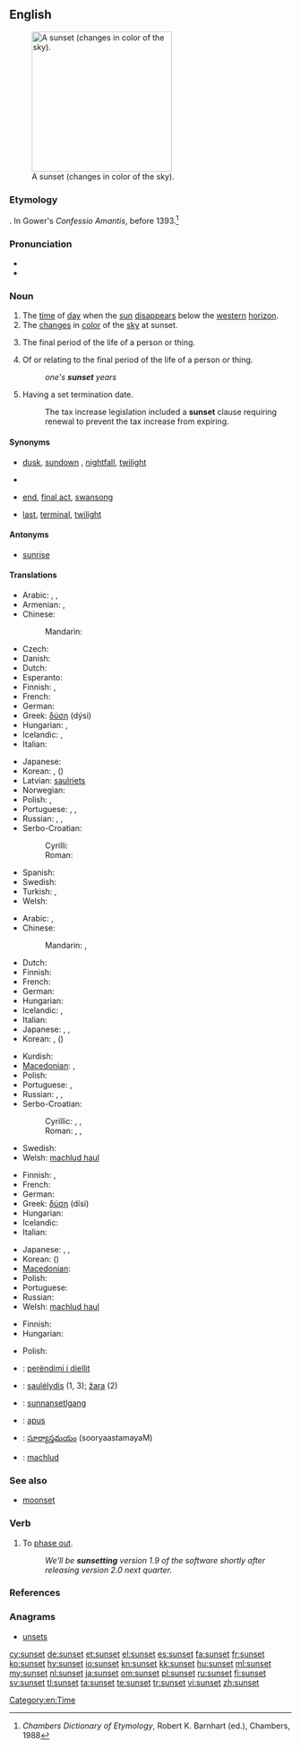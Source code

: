 ==English==
{{wikipedia}}
[[Image:Sunset may 2006 panorama.jpg|thumb|right|250px|A sunset (changes in color of the sky).]]

===Etymology===
{{compound|sun|set}}. In Gower's ''Confessio Amantis'', before 1393.<ref>''Chambers Dictionary of Etymology'', Robert K. Barnhart (ed.), Chambers, 1988</ref>

===Pronunciation===
* {{IPA|/ˈsʌnˌsɛt/}}
* {{audio|en-us-sunset.ogg|Audio (US)}}

===Noun===
{{en-noun}}

# The [[time]] of [[day]] when the [[sun]] [[disappear]]s below the [[western]] [[horizon]].
# The [[change]]s in [[color]] of the [[sky]] at sunset.
# {{figuratively}} The final period of the life of a person or thing.
# {{attributively}} Of or relating to the final period of the life of a person or thing.<!--this is still a noun, not an adjective-->
#: ''one's '''sunset''' years''
# {{attributively}} Having a set termination date.
#: The tax increase legislation included a '''sunset''' clause requiring renewal to prevent the tax increase from expiring.

====Synonyms====
* {{sense|time}} [[dusk]], [[sundown]] {{qualifier|US}}, [[nightfall]], [[twilight]]
* {{sense|change in color of the sky at sunset}}
* {{sense|final period of life}} [[end]], [[final act]], [[swansong]]
* {{sense|attributively: of or relating to the final period of life}} [[last]], [[terminal]], [[twilight]]

====Antonyms====
* [[sunrise]]

====Translations====
{{trans-top|time of day}}
* Arabic: {{t+|ar|مغرب}},  {{t+|ar|مغرب|m|tr=mághrib}},  {{t-|ar|غروب|m|tr=ghuruub}}
* Armenian: {{t|hy|մայրամուտ|tr=mayramut}}, {{t|hy|արևամուտ|tr=arevamut}}
* Chinese:
*: Mandarin: {{t-|cmn|日落|tr=rìluò|sc=Hani}}
* Czech: {{t+|cs|západ|m}}
* Danish: {{t-|da|solnedgang}}
* Dutch: {{t+|nl|zonsondergang|m}}
* Esperanto: {{t|eo|sunsubiro}}
* Finnish: {{t+|fi|auringonlasku}}, {{t|fi|illansuu}}
* French: {{t+|fr|coucher de soleil|m}}
* German: {{t+|de|Sonnenuntergang|m}}
* Greek: [[δύση]] (dýsi) {{f}}
* Hungarian: {{t+|hu|naplemente}}, {{t+|hu|napnyugta}}
* Icelandic: {{t+|is|sólsetur|n}}, {{t+|is|sólarlag|n}}
* Italian: {{t+|it|tramonto|m}}
{{trans-mid}}
* Japanese: {{t|ja|日没|tr=にちぼつ, nichibotsu}}
* Korean: {{t|ko|해넘이|tr=haeneomI|sc=Hang}},  {{t|ko|황혼|tr=hwanghon|sc=Hang}} ({{t+|ko|黃昏|sc=Hani}})
* Latvian: [[saulriets]] {{m}}
* Norwegian: {{t-|no|solnedgang|m}}
* Polish: {{t|pl|zmierzch|m}}, {{t|pl|zachód słońca|m}}
* Portuguese: {{t+|pt|crepúsculo|m}}, {{t+|pt|pôr-do-sol|m}}, {{t|pt|poente}}
* Russian: {{t|ru|заход солнца|m|tr=zaxód sólnca}},  {{t+|ru|закат|m|tr=zakát}},  {{qualifier|вечерняя - večérnjaja}} {{t+|ru|заря|f|tr=zarjá}}
* Serbo-Croatian:
*: Cyrilli: {{t|sh|залазак сунца}}
*: Roman: {{t|sh|zalazak sunca}}
* Spanish: {{t-|es|puesta del sol|f}}
* Swedish: {{t+|sv|solnedgång|c}}
* Turkish: {{t|tr|gün batımı}}, {{t|tr|gün batım}}
* Welsh: {{t+|cy|machlud haul|xs=Welsh}}
{{trans-bottom}}

{{trans-top|changes in color of sky at sunset}}
* Arabic: {{Arab|[[غروب الشمس]]}} {{unicode|(ğurūb aš-šams)}} {{m}},  {{t|ar|غروب الشمس|m|tr=ghuruub al-shams}}
* Chinese:
*: Mandarin: {{t-|cmn|黃昏|sc=Hani}},  {{t-|cmn|黄昏|tr=huánghūn|sc=Hani}}
* Dutch: {{t+|nl|zonsondergang|m}}
* Finnish: {{t-|fi|iltarusko}}
* French: {{t+|fr|crépuscule|m}}
* German: {{t+|de|Sonnenuntergang|m}}
* Hungarian: {{t|hu|alkonypír}}
* Icelandic: {{t+|is|sólsetur|n}}, {{t+|is|sólarlag|n}}
* Italian: {{t+|it|tramonto|m}}
* Japanese: {{t|ja|夕焼け|tr=ゆうやけ, yūyake}},  {{t|ja| 黄昏}},  {{t|ja|たそがれ|tr=tasogare}}
* Korean: {{t|ko|저녁놀|tr=jeonyeog-nol|sc=Hang}},  {{t|ko|황혼|tr=hwanghon|sc=Hang}} ({{t+|ko|黃昏|sc=Hani}})
{{trans-mid}}
* Kurdish: {{ku-Arab|[[ڕۆژ ئاوا]]}}
* [[Macedonian]]: {{t-|mk|залез|m|tr=zález}},  {{t|mk|зајдисонце|n|tr=zajdísonce}}
* Polish: {{t|pl|zachód słońca|m}}
* Portuguese: {{t+|pt|crepúsculo|m}},  {{t+|pt|pôr-do-sol|m}}
* Russian: {{t|ru|заход солнца|m|tr=zaxód sólnca}},  {{t+|ru|закат|m|tr=zakát}},  {{qualifier|вечерняя - večérnjaja}} {{t+|ru|заря|f|tr=zarjá}}
* Serbo-Croatian:
*: Cyrillic: {{t|sh|залаз|m|alt=за́лаз}}, {{t|sh|залазак сунца}}, {{t|sh|залазница}}
*: Roman: {{t|sh|zalaz|m|alt=zálaz}}, {{t|sh|zalazak sunca}}, {{t|sh|zalaznica}}
* Swedish: {{t+|sv|solnedgång|c}}
* Welsh: [[machlud haul]]
{{trans-bottom}}

{{trans-top|final period of life}}
* Finnish: {{t+|fi|auringonlasku}}, {{t-|fi|iltarusko}}
* French: {{t+|fr|crépuscule|m}}
* German: {{t|de|Lebensabend|m}}
* Greek: [[δύση]] (dísi) {{f}}
* Hungarian: {{t+|hu|alkony}}
* Icelandic: {{t+|is|sólsetur|n}}
* Italian: {{t+|it|tramonto|m}}
{{trans-mid}}
* Japanese: {{t+|ja|たそがれ|tr=tasogare}},  {{t+|ja|黄昏}},  {{t|ja|たそがれ|tr=tasogare}}
* Korean: {{t|ko|황혼|tr=hwanghon|sc=Hang}} ({{t+|ko|黃昏|sc=Hani}})
* [[Macedonian]]: {{t-|mk|залез|m|tr=zález}}
* Polish: {{t|pl|zmierzch|m}}
* Portuguese: {{t+|pt|crepúsculo|m}}
* Russian: {{t+|ru|закат|m|tr=zakát}}
* Welsh: [[machlud haul]]
{{trans-bottom}}

{{trans-top|attributively: of or relating to the final period of life}}
* Finnish: {{t-|fi|iltarusko|alt=iltaruskon}}
* Hungarian: {{t+|hu|alkony}}
{{trans-mid}}
* Polish: {{t|pl|zmierzch|m}}
{{trans-bottom}}

{{checktrans-top}}
* {{ttbc|sq}}: [[perëndimi i diellit]]
* {{ttbc|lt}}: [[saulėlydis]] {{m}} (1, 3); [[žara]] {{f}} (2)
* {{ttbc|ang}}: [[sunnansetlgang]] {{m}}
* {{ttbc|ro}}: [[apus]] {{n}}
* {{ttbc|te}}: [[సూర్యాస్తమయం]] (sooryaastamayaM)
* {{ttbc|cy}}: [[machlud]]
{{trans-bottom}}

===See also===
* [[moonset]]

===Verb===
{{en-verb|sunsets|sunsetting|sunsetted}}

# {{business|politics|transitive}} To [[phase out]].
#: ''We'll be '''sunsetting''' version 1.9 of the software shortly after releasing version 2.0 next quarter.''

===References===
<references/>

===Anagrams===
* [[unsets#English|unsets]]

[[Category:en:Time]]

[[cy:sunset]]
[[de:sunset]]
[[et:sunset]]
[[el:sunset]]
[[es:sunset]]
[[fa:sunset]]
[[fr:sunset]]
[[ko:sunset]]
[[hy:sunset]]
[[io:sunset]]
[[kn:sunset]]
[[kk:sunset]]
[[hu:sunset]]
[[ml:sunset]]
[[my:sunset]]
[[nl:sunset]]
[[ja:sunset]]
[[om:sunset]]
[[pl:sunset]]
[[ru:sunset]]
[[fi:sunset]]
[[sv:sunset]]
[[tl:sunset]]
[[ta:sunset]]
[[te:sunset]]
[[tr:sunset]]
[[vi:sunset]]
[[zh:sunset]]